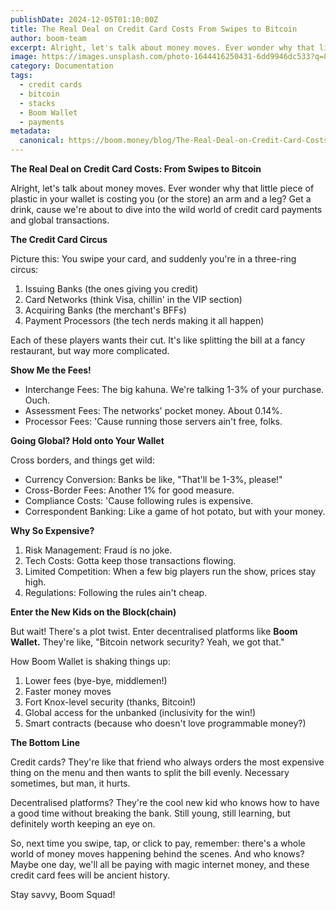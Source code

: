 ```yaml
---
publishDate: 2024-12-05T01:10:00Z
title: The Real Deal on Credit Card Costs From Swipes to Bitcoin
author: boom-team
excerpt: Alright, let's talk about money moves. Ever wonder why that little piece of plastic in your wallet is costing you (or the store) an arm and a leg? Get a drink, 'cause we're about to dive into the wild world of credit card payments and global transactions.
image: https://images.unsplash.com/photo-1644416250431-6dd9946dc533?q=80&w=1932&auto=format&fit=crop&ixlib=rb-4.0.3&ixid=M3wxMjA3fDB8MHxwaG90by1wYWdlfHx8fGVufDB8fHx8fA%3D%3D
category: Documentation
tags:
  - credit cards
  - bitcoin
  - stacks
  - Boom Wallet
  - payments
metadata:
  canonical: https://boom.money/blog/The-Real-Deal-on-Credit-Card-Costs-From-Swipes-to-Bitcoin
---
```


**The Real Deal on Credit Card Costs: From Swipes to Bitcoin**

Alright, let's talk about money moves. Ever wonder why that little piece of plastic in your wallet is costing you (or the store) an arm and a leg? Get a drink, cause we're about to dive into the wild world of credit card payments and global transactions.

**The Credit Card Circus**

Picture this: You swipe your card, and suddenly you're in a three-ring circus:

1. Issuing Banks (the ones giving you credit)
2. Card Networks (think Visa, chillin' in the VIP section)
3. Acquiring Banks (the merchant's BFFs)
4. Payment Processors (the tech nerds making it all happen)

Each of these players wants their cut. It's like splitting the bill at a fancy restaurant, but way more complicated.

**Show Me the Fees!**

- Interchange Fees: The big kahuna. We're talking 1-3% of your purchase. Ouch.
- Assessment Fees: The networks' pocket money. About 0.14%.
- Processor Fees: 'Cause running those servers ain't free, folks.

**Going Global? Hold onto Your Wallet**

Cross borders, and things get wild:

- Currency Conversion: Banks be like, "That'll be 1-3%, please!"
- Cross-Border Fees: Another 1% for good measure.
- Compliance Costs: 'Cause following rules is expensive.
- Correspondent Banking: Like a game of hot potato, but with your money.

**Why So Expensive?**

1. Risk Management: Fraud is no joke.
2. Tech Costs: Gotta keep those transactions flowing.
3. Limited Competition: When a few big players run the show, prices stay high.
4. Regulations: Following the rules ain't cheap.

**Enter the New Kids on the Block(chain)**

But wait! There's a plot twist. Enter decentralised platforms like **Boom Wallet.** They're like, "Bitcoin network security? Yeah, we got that."

How Boom Wallet is shaking things up:

1. Lower fees (bye-bye, middlemen!)
2. Faster money moves
3. Fort Knox-level security (thanks, Bitcoin!)
4. Global access for the unbanked (inclusivity for the win!)
5. Smart contracts (because who doesn't love programmable money?)

**The Bottom Line**

Credit cards? They're like that friend who always orders the most expensive thing on the menu and then wants to split the bill evenly. Necessary sometimes, but man, it hurts.

Decentralised platforms? They're the cool new kid who knows how to have a good time without breaking the bank. Still young, still learning, but definitely worth keeping an eye on.

So, next time you swipe, tap, or click to pay, remember: there's a whole world of money moves happening behind the scenes. And who knows? Maybe one day, we'll all be paying with magic internet money, and these credit card fees will be ancient history.

Stay savvy, Boom Squad!
